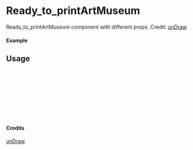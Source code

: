 
<Meta of={Ready_to_printArtMuseum} title="unDraw/Ready_to_printArtMuseum" />

# Ready_to_printArtMuseum

Ready_to_printArtMuseum component with different props.
Credit: [unDraw](https://undraw.co/illustrations)

#### Example

<Canvas of={Ready_to_printArtMuseum.Primary} />

## Usage

```ts
import { Ready_to_printArtMuseum } from "yadl-ui";

const Example = () => {
  return (
      <Ready_to_printArtMuseum />
  );
};

export default Example;
```

#### Credits
[unDraw](https://undraw.co/illustrations)
